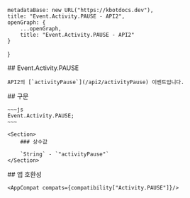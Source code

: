 
    metadataBase: new URL("https://kbotdocs.dev"),
    title: "Event.Activity.PAUSE - API2",
    openGraph: {
        ...openGraph,
        title: "Event.Activity.PAUSE - API2"
    }
}

<Section>
    ## Event.Activity.PAUSE

    API2의 [`activityPause`](/api2/activityPause) 이벤트입니다.
</Section>
<Section>
    ## 구문

    ~~~js
    Event.Activity.PAUSE;
    ~~~

    <Section>
        ### 상수값

        `String` - `"activityPause"`
    </Section>
</Section>
<Section>
    ## 앱 호환성

    <AppCompat compats={compatibility["Activity.PAUSE"]}/>
</Section>